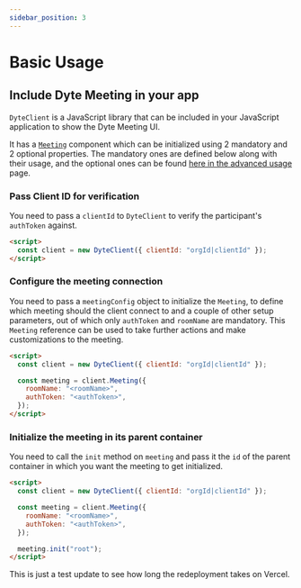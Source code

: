 ```yaml
---
sidebar_position: 3
---
```


# Basic Usage

## Include Dyte Meeting in your app

`DyteClient` is a JavaScript library that can be included in your JavaScript application to show the Dyte Meeting UI.

It has a [`Meeting`](./reference/meeting) component which can be initialized using 2 mandatory and 2 optional properties. The mandatory ones are defined below along with their usage, and the optional ones can be found [here in the advanced usage](./advanced-usage#turn-on-the-setup--preview-screen) page.

### Pass Client ID for verification

You need to pass a `clientId` to `DyteClient` to verify the participant's `authToken` against.

```html {2}
<script>
  const client = new DyteClient({ clientId: "orgId|clientId" });
</script>
```

### Configure the meeting connection

You need to pass a `meetingConfig` object to initialize the `Meeting`, to define which meeting should the client connect to and a couple of other setup parameters, out of which only `authToken` and `roomName` are mandatory. This `Meeting` reference can be used to take further actions and make customizations to the meeting.

```html {4-7}
<script>
  const client = new DyteClient({ clientId: "orgId|clientId" });

  const meeting = client.Meeting({
    roomName: "<roomName>",
    authToken: "<authToken>",
  });
</script>
```

### Initialize the meeting in its parent container

You need to call the `init` method on `meeting` and pass it the `id` of the parent container in which you want the meeting to get initialized.

```html {9}
<script>
  const client = new DyteClient({ clientId: "orgId|clientId" });

  const meeting = client.Meeting({
    roomName: "<roomName>",
    authToken: "<authToken>",
  });

  meeting.init("root");
</script>
```

This is just a test update to see how long the redeployment takes on Vercel.
